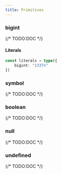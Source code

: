 ```yaml
---
title: Primitives
---
```


### bigint

{/* TODO:DOC */}

#### Literals

```ts twoslash
const literals = type({
	bigint: "1337n"
})
```

### symbol

{/* TODO:DOC */}

### boolean

{/* TODO:DOC */}

### null

{/* TODO:DOC */}

### undefined

{/* TODO:DOC */}
